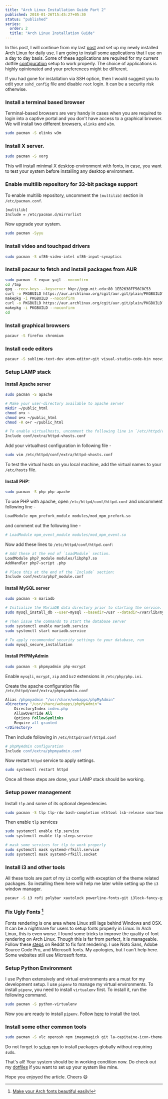 ```yaml
---
title: "Arch Linux Installation Guide Part 2"
published: 2018-01-26T15:45:27+05:30
status: "published"
series:
  order: 2
  title: "Arch Linux Installation Guide"
---
```


In this post, I will continue from my last [post](/blog/arch-linux-installation-part-1/) and set up my newly installed Arch Linux for daily use. I am going to install some applications that I use on a day to day basis. Some of these applications are required for my current dotfile [configuration](/blog/my-own-configuration-manager/) setup to work properly. The choice of applications is highly opinionated and your preferences might be different.

If you had gone for installation via SSH option, then I would suggest you to edit your `sshd_config` file and disable `root` login. It can be a security risk otherwise.

### Install a terminal based browser

Terminal-based browsers are very handy in cases when you are required to login into a captive portal and you don't have access to a graphical browser. We will install two different browsers, `elinks` and `w3m`.

```bash
sudo pacman -S elinks w3m
```

### Install X server.

```bash
sudo pacman -S xorg
```

This will install minimal X desktop environment with fonts, in case, you want to test your system before installing any desktop environment.

### Enable multilib repository for 32-bit package support

To enable multilib repository, uncomment the `[multilib]` section in `/etc/pacman.conf`.

```bash
[multilib]
Include = /etc/pacman.d/mirrorlist
```

Now upgrade your system.

```bash
sudo pacman -Syyu
```

### Install video and touchpad drivers

```bash
sudo pacman -S xf86-video-intel xf86-input-synaptics
```

### Install pacaur to fetch and install packages from AUR

```bash
sudo pacman -S expac yajl --noconfirm
cd /tmp
gpg --recv-keys --keyserver hkp://pgp.mit.edu:80 1EB2638FF56C0C53
curl -o PKGBUILD https://aur.archlinux.org/cgit/aur.git/plain/PKGBUILD?h=cower
makepkg -i PKGBUILD --noconfirm
curl -o PKGBUILD https://aur.archlinux.org/cgit/aur.git/plain/PKGBUILD?h=pacaur
makepkg -i PKGBUILD --noconfirm
cd
```

### Install graphical browsers

```bash
pacaur -S firefox chromium
```

### Install code editors

```bash
pacaur -S sublime-text-dev atom-editor-git visual-studio-code-bin neovim neovim-drop-in leafpad
```

### Setup LAMP stack

#### Install Apache server

```bash
sudo pacman -S apache

# Make your user-directory available to apache server
mkdir ~/public_html
chmod o+x ~
chmod o+x ~/public_html
chmod -R o+r ~/public_html
```

```bash
# To enable virtualhosts, uncomment the following line in `/etc/httpd/conf/httpd.conf`
Include conf/extra/httpd-vhosts.conf
```

Add your virtualhost configuration in following file -

```bash
sudo vim /etc/httpd/conf/extra/httpd-vhosts.conf
```

To test the virtual hosts on you local machine, add the virtual names to your `/etc/hosts` file.

#### Install PHP:

```bash
sudo pacman -S php php-apache
```

To use PHP with apache, open `/etc/httpd/conf/httpd.conf` and uncomment following line -

```bash
LoadModule mpm_prefork_module modules/mod_mpm_prefork.so
```

and comment out the following line -

```bash
# LoadModule mpm_event_module modules/mod_mpm_event.so
```

Now add these lines to `/etc/httpd/conf/httpd.conf`:

```bash
# Add these at the end of `LoadModule` section.
LoadModule php7_module modules/libphp7.so
AddHandler php7-script .php

# Place this at the end of the `Include` section:
Include conf/extra/php7_module.conf
```

#### Install MySQL server

```bash
sudo pacman -S mariadb

# Initialize the MariaDB data directory prior to starting the service. To do so, run:
sudo mysql_install_db --user=mysql --basedir=/usr --datadir=/var/lib/mysql

# Then issue the commands to start the database server
sudo systemctl enable mariadb.service
sudo systemctl start mariadb.service

# To apply recommended security settings to your database, run
sudo mysql_secure_installation
```

#### Install PHPMyAdmin

```bash
sudo pacman -S phpmyadmin php-mcrypt
```

Enable `mysqli`, `mcrypt`, `zip` and `bz2` extensions in `/etc/php/php.ini`.

Create the apache configuration file `/etc/httpd/conf/extra/phpmyadmin.conf`

```apache
Alias /phpmyadmin "/usr/share/webapps/phpMyAdmin"
<Directory "/usr/share/webapps/phpMyAdmin">
    DirectoryIndex index.php
    AllowOverride All
    Options FollowSymlinks
    Require all granted
</Directory>
```

Then include following in `/etc/httpd/conf/httpd.conf`

```apache
# phpMyAdmin configuration
Include conf/extra/phpmyadmin.conf
```

Now restart `httpd` service to apply settings.

```bash
sudo systemctl restart httpd
```

Once all these steps are done, your LAMP stack should be working.

### Setup power management

Install `tlp` and some of its optional dependencies

```bash
sudo pacman -S tlp tlp-rdw bash-completion ethtool lsb-release smartmontools
```

Then enable `tlp` services

```bash
sudo systemctl enable tlp.service
sudo systemctl enable tlp-sleep.service

# mask some services for tlp to work properly
sudo systemctl mask systemd-rfkill.service
sudo systemctl mask systemd-rfkill.socket
```

### Install i3 and other tools

All these tools are part of my `i3` config with exception of the theme related packages. So installing them here will help me later while setting up the `i3` window manager.

```bash
pacaur -S i3 rofi polybar xautolock powerline-fonts-git i3lock-fancy-git compton scrot feh dunst unclutter xfce4-power-manager numlockx lxappearance adapta-gtk-theme gtk-engine-murrine gnome-themes-standard termite
```

### Fix Ugly Fonts [^1]

Fonts rendering is one area where Linux still lags behind Windows and OSX. It can be a nightmare for users to setup fonts properly in Linux. In Arch Linux, this is even worse. I found some tricks to improve the quality of font rendering on Arch Linux. Though this is far from perfect, it is manageable. Follow these [steps](https://www.reddit.com/r/archlinux/comments/5r5ep8/make_your_arch_fonts_beautiful_easily/) on Reddit to fix font rendering. I use Noto Sans, Adobe Source Code Pro, and Microsoft fonts. My apologies, but I can't help here. Some websites still use Microsoft fonts.

### Setup Python Environment

I use Python extensively and virtual environments are a must for my development setup. I use `pipenv` to manage my virtual environments. To install `pipenv`, you need to install `virtualenv` first. To install it, run the following command.

```bash
sudo pacman -S python-virtualenv
```

Now you are ready to install `pipenv`. Follow [here](https://pipenv.pypa.io/en/latest/) to install the tool.

### Install some other common tools

```bash
sudo pacman -S vlc openssh npm imagemagick git la-capitaine-icon-theme-git
```

Do not forget to [setup](https://stackoverflow.com/questions/10081293/install-npm-into-home-directory-with-distribution-nodejs-package-ubuntu/13021677#13021677) `npm` to install packages globally without requiring `sudo`.

That's all! Your system should be in working condition now. Do check out my [dotfiles](/blog/my-own-configuration-manager/) if you want to set up your system like mine.

Hope you enjoyed the article. Cheers :smile:

[^1]: [Make your Arch fonts beautiful easily!](https://www.reddit.com/r/archlinux/comments/5r5ep8/make_your_arch_fonts_beautiful_easily/)

